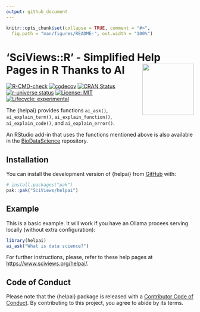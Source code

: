 ```yaml
---
output: github_document
---
```


<!-- README.md is generated from README.Rmd. Please edit that file -->

```r
knitr::opts_chunk$set(collapse = TRUE, comment = "#>",
  fig.path = "man/figures/README-", out.width = "100%")
```

# 'SciViews::R' - Simplified Help Pages in R Thanks to AI <a href="https://www.sciviews.org/helpai"><img src="man/figures/logo.png" align="right" height="138"/></a>

<!-- badges: start -->
[![R-CMD-check](https://github.com/SciViews/helpai/actions/workflows/R-CMD-check.yaml/badge.svg)](https://github.com/SciViews/helpai/actions/workflows/R-CMD-check.yaml)
[![codecov](https://codecov.io/gh/SciViews/helpai/branch/main/graph/badge.svg?token=6FYPRdhoFJ)](https://app.codecov.io/gh/SciViews/helpai?branch=main)
[![CRAN Status](https://www.r-pkg.org/badges/version/helpai)](https://cran.r-project.org/package=helpai)
[![r-universe status](https://sciviews.r-universe.dev/badges/helpai)](https://sciviews.r-universe.dev/helpai)
[![License: MIT](https://img.shields.io/badge/License-MIT-yellow.svg)](https://opensource.org/licenses/MIT)
[![Lifecycle: experimental](https://img.shields.io/badge/lifecycle-experimental-orange.svg)](https://lifecycle.r-lib.org/articles/stages.html#experimental)
<!-- badges: end -->

The {helpai} provides functions `ai_ask()`, `ai_explain_term()`, `ai_explain_function()`, `ai_explain_code()`, and `ai_explain_error()`.

An RStudio add-in that uses the functions mentioned above is also available in the [BioDataScience](https://github.com/BioDataScience-Course/BioDataScience) repository.

## Installation

You can install the development version of {helpai} from [GitHub](https://github.com/) with:

``` r
# install.packages("pak")
pak::pak("SciViews/helpai")
```

## Example

This is a basic example. It will work if you have an Ollama procees serving locally (without extra configuration):

```r
library(helpai)
ai_ask("What is data science?")
```

For further instructions, please, refer to these help pages at <https://www.sciviews.org/helpai/>.

## Code of Conduct

Please note that the {helpai} package is released with a [Contributor Code of Conduct](https://contributor-covenant.org/version/2/1/CODE_OF_CONDUCT.html). By contributing to this project, you agree to abide by its terms.

